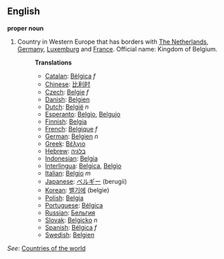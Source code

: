 ==English==

'''proper noun'''
# Country in Western Europe that has borders with [[The Netherlands]], [[Germany]], [[Luxemburg]] and [[France]]. Official name: Kingdom of Belgium.
#:'''Translations'''
#:*[[Catalan]]: [[Bèlgica]] ''f''
#:*[[Chinese]]: [[比利时]]
#:*[[Czech]]: [[Belgie]] ''f''
#:*[[Danish]]: [[Belgien]]
#:*[[Dutch]]: [[België]] ''n''
#:*[[Esperanto]]: [[Belgio]], [[Belgujo]]
#:*[[Finnish]]: [[Belgia]]
#:*[[French]]: [[Belgique]] ''f''
#:*[[German]]: [[Belgien]] ''n''
#:*[[Greek]]: [[Βέλγιο]]
#:*[[Hebrew]]: [[בלגיה]]
#:*[[Indonesian]]: [[Belgia]]
#:*[[Interlingua]]: [[Belgica]], [[Belgio]]
#:*[[Italian]]: [[Belgio]] ''m''
#:*[[Japanese]]: [[ベルギー]] (berugii)
#:*[[Korean]]: [[벨기에]] (belgie)
#:*[[Polish]]: [[Belgia]]
#:*[[Portuguese]]: [[Bélgica]]
#:*[[Russian]]: [[Бельгия]]
#:*[[Slovak]]: [[Belgicko]] ''n''
#:*[[Spanish]]: [[Bélgica]] ''f''
#:*[[Swedish]]: [[Belgien]]

''See'': [[Countries of the world]]